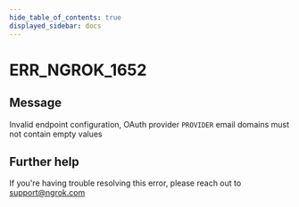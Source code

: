 ```yaml
---
hide_table_of_contents: true
displayed_sidebar: docs
---
```



# ERR_NGROK_1652

## Message

Invalid endpoint configuration, OAuth provider `PROVIDER` email domains must not contain empty values

<ErrorDetails error="err_ngrok_1652" />

## Further help

If you're having trouble resolving this error, please reach out to [support@ngrok.com](mailto:support@ngrok.com?subject=Help%20with%20ERR_NGROK_1652)
